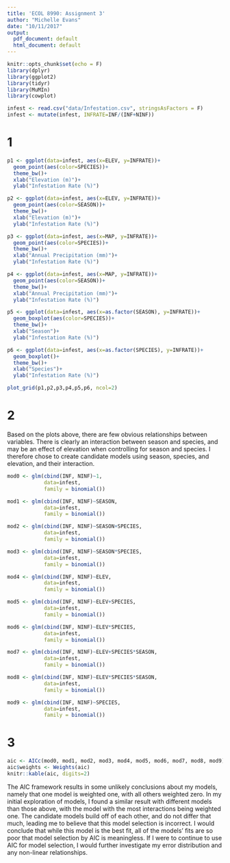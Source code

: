 ```yaml
---
title: 'ECOL 8990: Assignment 3'
author: "Michelle Evans"
date: "10/11/2017"
output:
  pdf_document: default
  html_document: default
---
```


```r
knitr::opts_chunk$set(echo = F)
library(dplyr)
library(ggplot2)
library(tidyr)
library(MuMIn)
library(cowplot)
```


```r
infest <- read.csv("data/Infestation.csv", stringsAsFactors = F)
infest <- mutate(infest, INFRATE=INF/(INF+NINF))
```

# 1 

```r
p1 <- ggplot(data=infest, aes(x=ELEV, y=INFRATE))+
  geom_point(aes(color=SPECIES))+
  theme_bw()+
  xlab("Elevation (m)")+
  ylab("Infestation Rate (%)")

p2 <- ggplot(data=infest, aes(x=ELEV, y=INFRATE))+
  geom_point(aes(color=SEASON))+
  theme_bw()+
  xlab("Elevation (m)")+
  ylab("Infestation Rate (%)")

p3 <- ggplot(data=infest, aes(x=MAP, y=INFRATE))+
  geom_point(aes(color=SPECIES))+
  theme_bw()+
  xlab("Annual Precipitation (mm)")+
  ylab("Infestation Rate (%)")

p4 <- ggplot(data=infest, aes(x=MAP, y=INFRATE))+
  geom_point(aes(color=SEASON))+
  theme_bw()+
  xlab("Annual Precipitation (mm)")+
  ylab("Infestation Rate (%)")

p5 <- ggplot(data=infest, aes(x=as.factor(SEASON), y=INFRATE))+
  geom_boxplot(aes(color=SPECIES))+
  theme_bw()+
  xlab("Season")+
  ylab("Infestation Rate (%)")

p6 <- ggplot(data=infest, aes(x=as.factor(SPECIES), y=INFRATE))+
  geom_boxplot()+
  theme_bw()+
  xlab("Species")+
  ylab("Infestation Rate (%)")

plot_grid(p1,p2,p3,p4,p5,p6, ncol=2)
```

# 2

Based on the plots above, there are few obvious relationships between variables.  There is clearly an interaction between season and species, and may be an effect of elevation when controlling for season and species. I therefore chose to create candidate models using season, species, and elevation, and their interaction.

```r
mod0 <- glm(cbind(INF, NINF)~1, 
            data=infest,
            family = binomial())

mod1 <- glm(cbind(INF, NINF)~SEASON, 
            data=infest,
            family = binomial())

mod2 <- glm(cbind(INF, NINF)~SEASON+SPECIES, 
            data=infest,
            family = binomial())

mod3 <- glm(cbind(INF, NINF)~SEASON*SPECIES, 
            data=infest,
            family = binomial())

mod4 <- glm(cbind(INF, NINF)~ELEV, 
            data=infest,
            family = binomial())

mod5 <- glm(cbind(INF, NINF)~ELEV+SPECIES, 
            data=infest,
            family = binomial())

mod6 <- glm(cbind(INF, NINF)~ELEV*SPECIES, 
            data=infest,
            family = binomial())

mod7 <- glm(cbind(INF, NINF)~ELEV+SPECIES*SEASON, 
            data=infest,
            family = binomial())

mod8 <- glm(cbind(INF, NINF)~ELEV*SPECIES*SEASON, 
            data=infest,
            family = binomial())

mod9 <- glm(cbind(INF, NINF)~SPECIES, 
            data=infest,
            family = binomial())

```

# 3

```r
aic <- AICc(mod0, mod1, mod2, mod3, mod4, mod5, mod6, mod7, mod8, mod9)
aic$weights <- Weights(aic) 
knitr::kable(aic, digits=2)
```

The AIC framework results in some unlikely conclusions about my models, namely that one model is weighted one, with all others weighted zero. In my initial exploration of models, I found a similar result with different models than those above, with the model with the most interactions being weighted one. The candidate models build off of each other, and do not differ that much, leading me to believe that this model selection is incorrect. I would conclude that while this model is the best fit, all of the models' fits are so poor that model selection by AIC is meaningless. If I were to continue to use AIC for model selection, I would further investigate my error distribution and any non-linear relationships.
